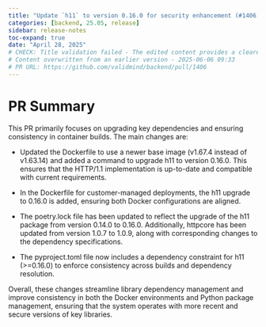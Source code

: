 ```yaml
---
title: "Update `h11` to version 0.16.0 for security enhancement (#1406)"
categories: [backend, 25.05, release]
sidebar: release-notes
toc-expand: true
date: "April 28, 2025"
# CHECK: Title validation failed - The edited content provides a clearer and more concise explanation of the update. It removes the specific version numbers and the CVE reference, which might be unnecessary for a general audience. However, if the context requires technical details or if the audience is technical, the original content might be more appropriate. The edited version is suitable for a broader audience who may not need the specifics of the version numbers or the CVE identifier. Overall, the edit improves readability and focuses on the purpose of the update, which is
# Content overwritten from an earlier version - 2025-06-06 09:33
# PR URL: https://github.com/validmind/backend/pull/1406
---
```


# PR Summary

This PR primarily focuses on upgrading key dependencies and ensuring consistency in container builds. The main changes are:

- Updated the Dockerfile to use a newer base image (v1.67.4 instead of v1.63.14) and added a command to upgrade h11 to version 0.16.0. This ensures that the HTTP/1.1 implementation is up-to-date and compatible with current requirements.

- In the Dockerfile for customer-managed deployments, the h11 upgrade to 0.16.0 is added, ensuring both Docker configurations are aligned.

- The poetry.lock file has been updated to reflect the upgrade of the h11 package from version 0.14.0 to 0.16.0. Additionally, httpcore has been updated from version 1.0.7 to 1.0.9, along with corresponding changes to the dependency specifications.

- The pyproject.toml file now includes a dependency constraint for h11 (>=0.16.0) to enforce consistency across builds and dependency resolution.

Overall, these changes streamline library dependency management and improve consistency in both the Docker environments and Python package management, ensuring that the system operates with more recent and secure versions of key libraries.
